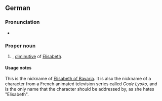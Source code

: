 {{also|sissi}}

==German==

===Pronunciation===
* {{IPA|/ˈzɪsi/|lang=de}}

===Proper noun===
{{head|de|proper noun}}

# {{given name|female|lang=de}}, [[diminutive]] of [[Elisabeth#German|Elisabeth]].

====Usage notes====
This is the nickname of [[w:Elisabeth of Bavaria|Elisabeth of Bavaria]]. It is also the nickname of a character from a French animated television series called ''Code Lyoko'', and is the only name that the character should be addressed by, as she hates "Elisabeth".